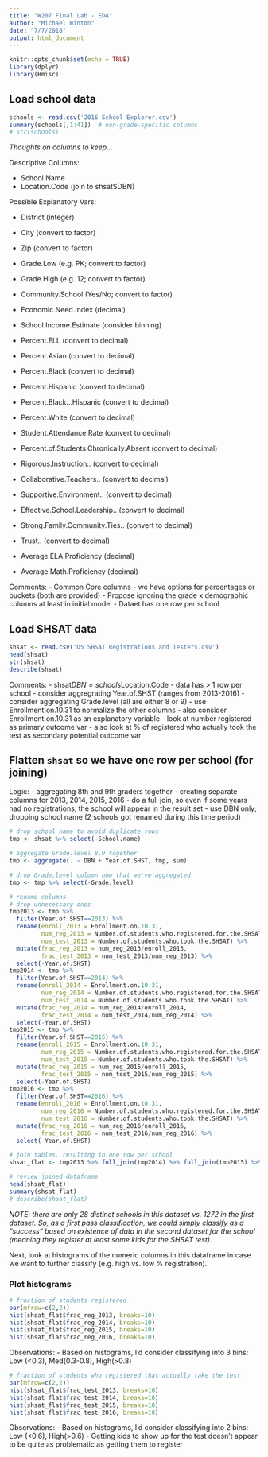 ```yaml
---
title: "W207 Final Lab - EDA"
author: "Michael Winton"
date: "7/7/2018"
output: html_document
---
```


```r
knitr::opts_chunk$set(echo = TRUE)
library(dplyr)
library(Hmisc)
```

## Load school data

```r
schools <- read.csv('2016 School Explorer.csv')
summary(schools[,1:41])  # non-grade-specific columns
# str(schools)
```

_Thoughts on columns to keep..._

Descriptive Columns:

- School.Name
- Location.Code (join to shsat$DBN)

Possible Explanatory Vars:

- District (integer)
- City (convert to factor)
- Zip (convert to factor)
- Grade.Low (e.g. PK; convert to factor)
- Grade.High (e.g. 12; convert to factor)
- Community.School (Yes/No; convert to factor)

- Economic.Need.Index (decimal)
- School.Income.Estimate (consider binning)

- Percent.ELL (convert to decimal)
- Percent.Asian  (convert to decimal)
- Percent.Black (convert to decimal)
- Percent.Hispanic (convert to decimal)
- Percent.Black...Hispanic (convert to decimal)
- Percent.White (convert to decimal)

- Student.Attendance.Rate (convert to decimal)
- Percent.of.Students.Chronically.Absent (convert to decimal)
- Rigorous.Instruction.. (convert to decimal)
- Collaborative.Teachers.. (convert to decimal)
- Supportive.Environment.. (convert to decimal)
- Effective.School.Leadership.. (convert to decimal)
- Strong.Family.Community.Ties.. (convert to decimal)
- Trust.. (convert to decimal)

- Average.ELA.Proficiency (decimal)
- Average.Math.Proficiency (decimal)

Comments:
- Common Core columns - we have options for percentages or buckets (both are provided)
- Propose ignoring the grade x demographic columns at least in initial model
- Dataet has one row per school

## Load SHSAT data

```r
shsat <- read.csv('D5 SHSAT Registrations and Testers.csv')
head(shsat)
str(shsat)
describe(shsat)
```

Comments:
- shsat$DBN = schools$Location.Code
- data has > 1 row per school
- consider aggregrating Year.of.SHST (ranges from 2013-2016)
- consider aggregating Grade.level (all are either 8 or 9)
- use Enrollment.on.10.31 to normalize the other columns
- also consider Enrollment.on.10.31 as an explanatory variable
- look at number registered as primary outcome var
- also look at % of registered who actually took the test as secondary potential outcome var

## Flatten `shsat` so we have one row per school (for joining)

Logic:
- aggregating 8th and 9th graders together
- creating separate columns for 2013, 2014, 2015, 2016
- do a full join, so even if some years had no registrations, the school will appear in the result set
- use DBN only; dropping school name (2 schools got renamed during this time period)

```r
# drop school name to avoid duplicate rows
tmp <- shsat %>% select(-School.name)

# aggregate Grade.level 8,9 together
tmp <- aggregate(. ~ DBN + Year.of.SHST, tmp, sum)

# drop Grade.level column now that we've aggregated
tmp <- tmp %>% select(-Grade.level)

# rename columns
# drop unnecessary ones
tmp2013 <- tmp %>%
  filter(Year.of.SHST==2013) %>%
  rename(enroll_2013 = Enrollment.on.10.31,
         num_reg_2013 = Number.of.students.who.registered.for.the.SHSAT,
         num_test_2013 = Number.of.students.who.took.the.SHSAT) %>%
  mutate(frac_reg_2013 = num_reg_2013/enroll_2013,
         frac_test_2013 = num_test_2013/num_reg_2013) %>%
  select(-Year.of.SHST)
tmp2014 <- tmp %>%
  filter(Year.of.SHST==2014) %>%
  rename(enroll_2014 = Enrollment.on.10.31,
         num_reg_2014 = Number.of.students.who.registered.for.the.SHSAT,
         num_test_2014 = Number.of.students.who.took.the.SHSAT) %>%
  mutate(frac_reg_2014 = num_reg_2014/enroll_2014,
         frac_test_2014 = num_test_2014/num_reg_2014) %>%
  select(-Year.of.SHST)
tmp2015 <- tmp %>%
  filter(Year.of.SHST==2015) %>%
  rename(enroll_2015 = Enrollment.on.10.31,
         num_reg_2015 = Number.of.students.who.registered.for.the.SHSAT,
         num_test_2015 = Number.of.students.who.took.the.SHSAT) %>%
  mutate(frac_reg_2015 = num_reg_2015/enroll_2015,
         frac_test_2015 = num_test_2015/num_reg_2015) %>%
  select(-Year.of.SHST)
tmp2016 <- tmp %>%
  filter(Year.of.SHST==2016) %>%
  rename(enroll_2016 = Enrollment.on.10.31,
         num_reg_2016 = Number.of.students.who.registered.for.the.SHSAT,
         num_test_2016 = Number.of.students.who.took.the.SHSAT) %>%
  mutate(frac_reg_2016 = num_reg_2016/enroll_2016,
         frac_test_2016 = num_test_2016/num_reg_2016) %>%
  select(-Year.of.SHST)

# join tables, resulting in one row per school
shsat_flat <- tmp2013 %>% full_join(tmp2014) %>% full_join(tmp2015) %>% full_join(tmp2016)

# review joined dataframe
head(shsat_flat)
summary(shsat_flat)
# describe(shsat_flat)
```

_NOTE: there are only 28 distinct schools in this dataset vs. 1272 in the first dataset.  So, as a first pass classification, we could simply classify as a "success" based on existence of data in the second dataset for the school (meaning they register at least some kids for the SHSAT test)._

Next, look at histograms of the numeric columns in this dataframe in case we want to further classify (e.g. high vs. low % registration).

### Plot histograms

```r
# fraction of students registered
par(mfrow=c(2,2))
hist(shsat_flat$frac_reg_2013, breaks=10)
hist(shsat_flat$frac_reg_2014, breaks=10)
hist(shsat_flat$frac_reg_2015, breaks=10)
hist(shsat_flat$frac_reg_2016, breaks=10)
```

Observations:
- Based on histograms, I'd consider classifying into 3 bins: Low (<0.3), Med(0.3-0.8), High(>0.8)

```r
# fraction of students who registered that actually take the test
par(mfrow=c(2,2))
hist(shsat_flat$frac_test_2013, breaks=10)
hist(shsat_flat$frac_test_2014, breaks=10)
hist(shsat_flat$frac_test_2015, breaks=10)
hist(shsat_flat$frac_test_2016, breaks=10)
```

Observations:
- Based on histograms, I'd consider classifying into 2 bins: Low (<0.6), High(>0.6)
- Getting kids to show up for the test doesn't appear to be quite as problematic as getting them to register
